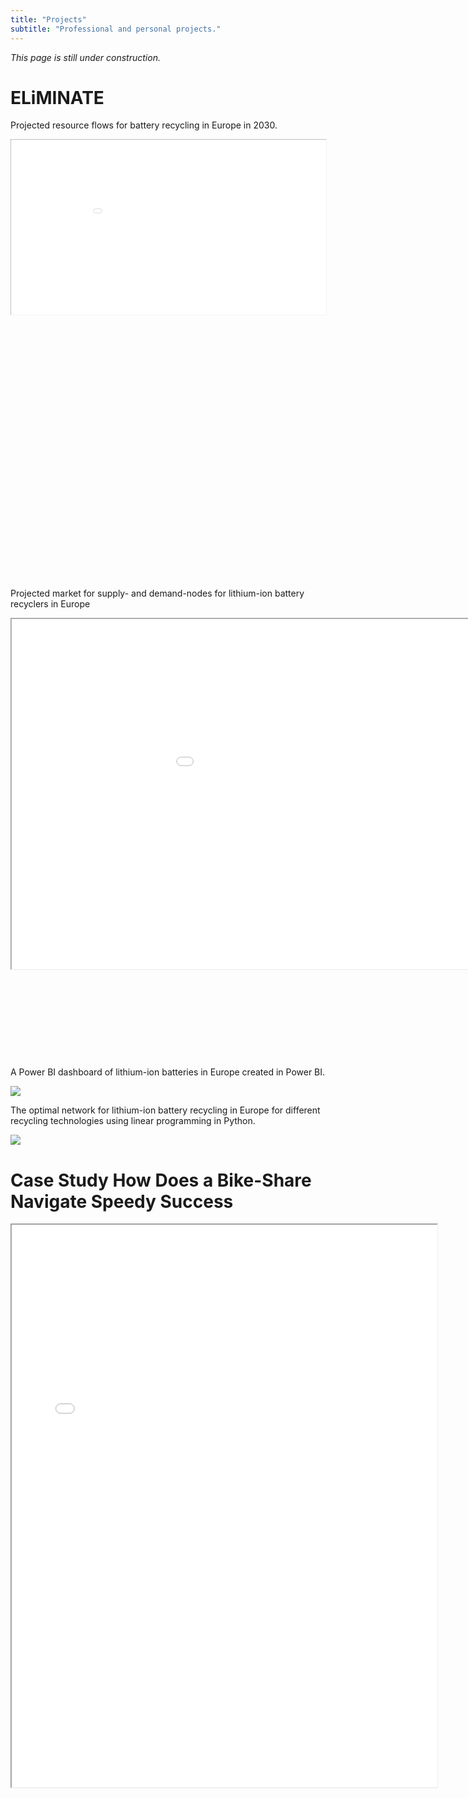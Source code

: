 ```yaml
---
title: "Projects"
subtitle: "Professional and personal projects."
---
```


*This page is still under construction.*

# ELiMINATE

Projected resource flows for battery recycling in Europe in 2030.

<iframe src="./Eliminate/Sankey_B_2030.html" style="transform: scale(0.4); transform-origin: top left;" width="250%" height="700px"></iframe> 

Projected market for supply- and demand-nodes for lithium-ion battery recyclers in Europe

<iframe src="./Eliminate/Supply_and_Demand_Year_2030.html" style="transform: scale(0.8); transform-origin: top left;" width="250%" height="700px"></iframe> 

A Power BI dashboard of lithium-ion batteries in Europe created in Power BI.

![](./Eliminate/eliminate_pbi.png)

The optimal network for lithium-ion battery recycling in Europe for different recycling technologies using linear programming in Python.

![](./Eliminate/Eliminate.PNG)



# Case Study How Does a Bike-Share Navigate Speedy Success

<iframe src="./Capstone/Capstone.html" style="transform: scale(0.9); transform-origin: top left;" width="150%" height="1000px"></iframe> 
<!--
# Plastics in Passenger Cars
# Attitudes towards battery recycling in Sweden
::: {.column-margin}
*A problem well-stated is a problem half-solved.* - Charles F. Kettering
:::
-->